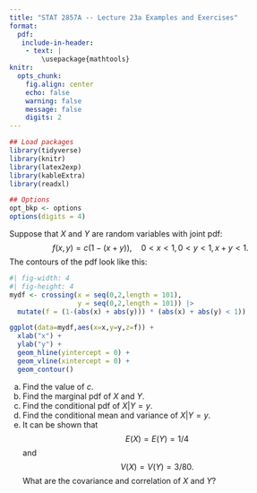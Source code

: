 ---
title: "STAT 2857A -- Lecture 23a Examples and Exercises"
format: 
  pdf: 
   include-in-header: 
    - text: |
        \usepackage{mathtools}
knitr: 
  opts_chunk:
    fig.align: center
    echo: false
    warning: false
    message: false
    digits: 2
---
```{r}
## Load packages
library(tidyverse)
library(knitr)
library(latex2exp)
library(kableExtra)
library(readxl)

## Options
opt_bkp <- options
options(digits = 4)
```

Suppose that $X$ and $Y$ are random variables with joint pdf:
$$
f(x,y)=c(1-(x+y)), \quad  0< x <1, 0<y<1, x+y<1.
$$
The contours of the pdf look like this:
```{r}
#| fig-width: 4
#| fig-height: 4
mydf <- crossing(x = seq(0,2,length = 101),
                 y = seq(0,2,length = 101)) |> 
  mutate(f = (1-(abs(x) + abs(y))) * (abs(x) + abs(y) < 1))

ggplot(data=mydf,aes(x=x,y=y,z=f)) +
  xlab("x") +
  ylab("y") +
  geom_hline(yintercept = 0) + 
  geom_vline(xintercept = 0) +
  geom_contour()
```

a) Find the value of $c$.
b) Find the marginal pdf of $X$ and $Y$.
c) Find the conditional pdf of $X|Y=y$. 
d) Find the conditional mean and variance of $X|Y=y$.
e) It can be shown that
$$
E(X)=E(Y)=1/4
$$
and
$$
V(X)=V(Y)=3/80.
$$
What are the covariance and correlation of $X$ and $Y$?